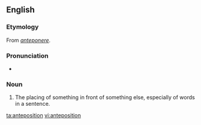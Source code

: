 ==English==

===Etymology===
From {{etyl|la|en}} ''[[anteponere]]''.

===Pronunciation===
* {{IPA|/æntɪpəˈzɪʃən/}}

===Noun===
{{en-noun}}

# {{context|rare|lang=en}} The placing of something in front of something else, especially of words in a sentence.

[[ta:anteposition]]
[[vi:anteposition]]